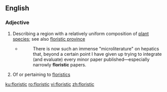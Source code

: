 ==English==

===Adjective===
{{en-adj|-}}

# Describing a region with a relatively uniform composition of [[plant]] [[species]]; see also [[floristic province]]
#* {{RQ:Schuster Hepaticae V|viii}}
#*: There is now such an immense "microliterature" on hepatics that, beyond a certain point I have given up trying to integrate (and evaluate) every minor paper published—especially narrowly '''floristic''' papers.
# Of or pertaining to [[floristics]]

[[ku:floristic]]
[[ro:floristic]]
[[vi:floristic]]
[[zh:floristic]]
